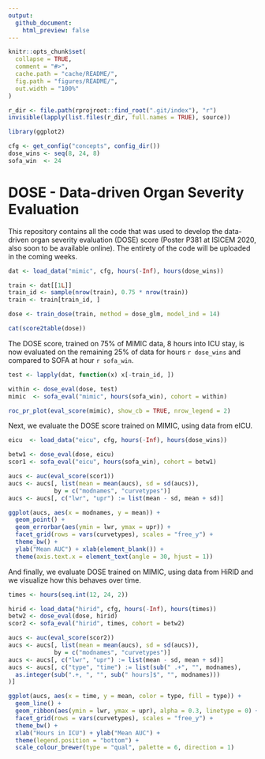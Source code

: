 ```yaml
---
output:
  github_document:
    html_preview: false
---
```


<!-- README.md is generated from README.Rmd. Please edit that file -->

```r
knitr::opts_chunk$set(
  collapse = TRUE,
  comment = "#>",
  cache.path = "cache/README/",
  fig.path = "figures/README/",
  out.width = "100%"
)

r_dir <- file.path(rprojroot::find_root(".git/index"), "r")
invisible(lapply(list.files(r_dir, full.names = TRUE), source))

library(ggplot2)

cfg <- get_config("concepts", config_dir())
dose_wins <- seq(8, 24, 8)
sofa_win  <- 24
```

# DOSE - Data-driven Organ Severity Evaluation

This repository contains all the code that was used to develop the data-driven organ severity evaluation (DOSE) score (Poster P381 at ISICEM 2020, also soon to be available online). The entirety of the code will be uploaded in the coming weeks.

```r
dat <- load_data("mimic", cfg, hours(-Inf), hours(dose_wins))

train <- dat[[1L]]
train_id <- sample(nrow(train), 0.75 * nrow(train))
train <- train[train_id, ]

dose <- train_dose(train, method = dose_glm, model_ind = 14)
```

```r
cat(score2table(dose))
```

The DOSE score, trained on 75% of MIMIC data, 8 hours into ICU stay, is now evaluated on the remaining 25% of data for hours `r dose_wins` and compared to SOFA at hour `r sofa_win`.

```r
test <- lapply(dat, function(x) x[-train_id, ])

within <- dose_eval(dose, test)
mimic  <- sofa_eval("mimic", hours(sofa_win), cohort = within)
```

```r
roc_pr_plot(eval_score(mimic), show_cb = TRUE, nrow_legend = 2)
```

Next, we evaluate the DOSE score trained on MIMIC, using data from eICU.

```r
eicu  <- load_data("eicu", cfg, hours(-Inf), hours(dose_wins))

betw1 <- dose_eval(dose, eicu)
scor1 <- sofa_eval("eicu", hours(sofa_win), cohort = betw1)
```

```r
aucs <- auc(eval_score(scor1))
aucs <- aucs[, list(mean = mean(aucs), sd = sd(aucs)),
             by = c("modnames", "curvetypes")]
aucs <- aucs[, c("lwr", "upr") := list(mean - sd, mean + sd)]

ggplot(aucs, aes(x = modnames, y = mean)) +
  geom_point() +
  geom_errorbar(aes(ymin = lwr, ymax = upr)) +
  facet_grid(rows = vars(curvetypes), scales = "free_y") +
  theme_bw() +
  ylab("Mean AUC") + xlab(element_blank()) +
  theme(axis.text.x = element_text(angle = 30, hjust = 1))
```

And finally, we evaluate DOSE trained on MIMIC, using data from HiRID and we visualize how this behaves over time.

```r
times <- hours(seq.int(12, 24, 2))

hirid <- load_data("hirid", cfg, hours(-Inf), hours(times))
betw2 <- dose_eval(dose, hirid)
scor2 <- sofa_eval("hirid", times, cohort = betw2)
```

```r
aucs <- auc(eval_score(scor2))
aucs <- aucs[, list(mean = mean(aucs), sd = sd(aucs)),
             by = c("modnames", "curvetypes")]
aucs <- aucs[, c("lwr", "upr") := list(mean - sd, mean + sd)]
aucs <- aucs[, c("type", "time") := list(sub(" .+", "", modnames),
  as.integer(sub(".+, ", "", sub(" hours]$", "", modnames)))
)]

ggplot(aucs, aes(x = time, y = mean, color = type, fill = type)) +
  geom_line() +
  geom_ribbon(aes(ymin = lwr, ymax = upr), alpha = 0.3, linetype = 0) +
  facet_grid(rows = vars(curvetypes), scales = "free_y") +
  theme_bw() +
  xlab("Hours in ICU") + ylab("Mean AUC") +
  theme(legend.position = "bottom") +
  scale_colour_brewer(type = "qual", palette = 6, direction = 1)
```

